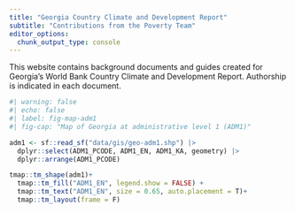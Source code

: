 ```yaml
---
title: "Georgia Country Climate and Development Report"
subtitle: "Contributions from the Poverty Team"
editor_options: 
  chunk_output_type: console
---
```


This website contains background documents and guides created for Georgia’s World Bank Country Climate and Development Report. Authorship is indicated in each document.


```r
#| warning: false
#| echo: false
#| label: fig-map-adm1
#| fig-cap: "Map of Georgia at administrative level 1 (ADM1)"

adm1 <- sf::read_sf("data/gis/geo-adm1.shp") |> 
  dplyr::select(ADM1_PCODE, ADM1_EN, ADM1_KA, geometry) |> 
  dplyr::arrange(ADM1_PCODE)

tmap::tm_shape(adm1)+
  tmap::tm_fill("ADM1_EN", legend.show = FALSE) +
  tmap::tm_text("ADM1_EN", size = 0.65, auto.placement = T)+
  tmap::tm_layout(frame = F)
```
